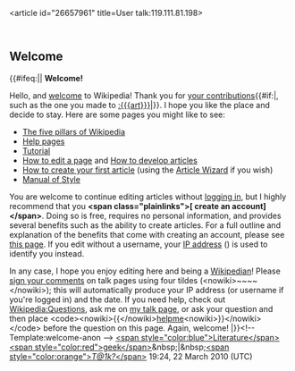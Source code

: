 <article id="26657961" title=User talk:119.111.81.198>
	<talkpage id="26657961" title="User talk:119.111.81.198">


== Welcome ==
{{#ifeq:{{ns:0}}||
'''Welcome!'''

Hello, and [[Wikipedia:Introduction|welcome]] to Wikipedia! Thank you for [[Special:Contributions/{{BASEPAGENAME}}|your contributions]]{{#if:|, such as the one you made to [[:{{{art}}}]]|}}. I hope you like the place and decide to stay. Here are some pages you might like to see:

* [[Wikipedia:Five pillars|The five pillars of Wikipedia]]
* [[Help:Contents|Help pages]]
* [[Wikipedia:Tutorial|Tutorial]]
* [[Wikipedia:How to edit a page|How to edit a page]] and [[Wikipedia:Article development|How to develop articles]]
* [[Wikipedia:Your first article|How to create your first article]] (using the [[Wikipedia:Article wizard2.0|Article Wizard]] if you wish)
* [[Wikipedia:Manual of Style|Manual of Style]]

You are welcome to continue editing articles without [[Special:Userlogin|logging in]], but I highly recommend that you '''&lt;span class=&quot;plainlinks&quot;&gt;[{{fullurl:Special:Userlogin|type=signup}} create an account]&lt;/span&gt;'''. Doing so is free, requires no personal information, and provides several benefits such as the ability to create articles. For a full outline and explanation of the benefits that come with creating an account, please see [[Wikipedia:Why create an account?|this page]]. If you edit without a username, your [[IP address]] ({{ROOTPAGENAME}}) is used to identify you instead.

In any case, I hope you enjoy editing here and being a [[Wikipedia:Wikipedians|Wikipedian]]! Please [[Wikipedia:Signatures|sign your comments]] on talk pages using four tildes (&lt;nowiki&gt;~~~~&lt;/nowiki&gt;); this will automatically produce your IP address (or username if you're logged in) and the date. If you need help, check out [[Wikipedia:Questions]], ask me on [[User talk:Literaturegeek|my talk page]], or ask your question and then place &lt;code&gt;&lt;nowiki&gt;{{&lt;/nowiki&gt;[[:Category:Wikipedians looking for help|helpme]]&lt;nowiki&gt;}}&lt;/nowiki&gt;&lt;/code&gt; before the question on this page. Again, welcome! 
|{{error|&lt;big&gt;'''Substitution required.  Replace &lt;nowiki&gt;{{welcome-anon}}&lt;/nowiki&gt; with &lt;nowiki&gt;{{subst:welcome-anon}}&lt;/nowiki&gt;.'''&lt;/big&gt;}}}}&lt;!-- Template:welcome-anon --&gt; 
[[User:Literaturegeek|&lt;span style=&quot;color:blue&quot;&gt;Literature&lt;/span&gt;&lt;span style=&quot;color:red&quot;&gt;geek&lt;/span&gt;]]&amp;nbsp;|&amp;nbsp;[[User_talk:Literaturegeek |&lt;span style=&quot;color:orange&quot;&gt;''T@1k?''&lt;/span&gt;]] 19:24, 22 March 2010 (UTC)
	</talkpage>
</article>